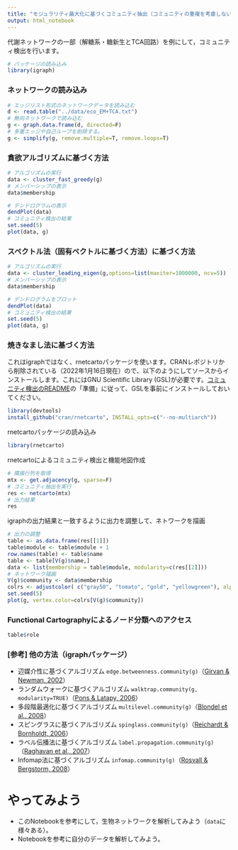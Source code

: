 ```yaml
---
title: "モジュラリティ最大化に基づくコミュニティ抽出（コミュニティの重複を考慮しない場合）"
output: html_notebook
---
```


代謝ネットワークの一部（解糖系・糖新生とTCA回路）を例にして，コミュニティ検出を行います。

```r
# パッケージの読み込み
library(igraph)
```

### ネットワークの読み込み
```r
# エッジリスト形式のネットワークデータを読み込む
d <- read.table("../data/eco_EM+TCA.txt")
# 無向ネットワークで読み込む
g <- graph.data.frame(d, directed=F)
# 多重エッジや自己ループを削除する。
g <- simplify(g, remove.multiple=T, remove.loops=T)
```

### 貪欲アルゴリズムに基づく方法
```r
# アルゴリズムの実行
data <- cluster_fast_greedy(g)
# メンバーシップの表示
data$membership
```

```r
# デンドログラムの表示
dendPlot(data)
# コミュニティ検出の結果
set.seed(5)
plot(data, g)
```
### スペクトル法（固有ベクトルに基づく方法）に基づく方法
```r
# アルゴリズムの実行
data <- cluster_leading_eigen(g,options=list(maxiter=1000000, ncv=5))
# メンバーシップの表示
data$membership
```

```r
# デンドログラムをプロット
dendPlot(data)
# コミュニティ検出の結果
set.seed(5)
plot(data, g)
```

### 焼きなまし法に基づく方法

これはigraphではなく、rnetcartoパッケージを使います。CRANレポジトリから削除されている（2022年1月16日現在）ので、以下のようにしてソースからインストールします。これにはGNU Scientific Library (GSL)が必要です。[コミュニティ検出のREADME](https://github.com/kztakemoto/network-analysis-in-biology/tree/main/community_detection)の「準備」に従って、GSLを事前にインストールしておいてください。
```r
library(devtools)
install_github("cran/rnetcarto", INSTALL_opts=c("--no-multiarch"))
```

rnetcartoパッケージの読み込み
```r
library(rnetcarto)
```

rnetcartoによるコミュニティ検出と機能地図作成
```r
# 隣接行列を取得
mtx <- get.adjacency(g, sparse=F)
# コミュニティ抽出を実行
res <- netcarto(mtx)
# 出力結果
res
```

igraphの出力結果と一致するように出力を調整して、ネトワークを描画
```r
# 出力の調整
table <- as.data.frame(res[[1]])
table$module <- table$module + 1
row.names(table) <- table$name
table <- table[V(g)$name,]
data <- list(membership = table$module, modularity=c(res[[2]]))
# ネットワーク描画
V(g)$community <- data$membership
colrs <- adjustcolor( c("gray50", "tomato", "gold", "yellowgreen"), alpha=.6) # 色付け
set.seed(5)
plot(g, vertex.color=colrs[V(g)$community])
```

### Functional Cartographyによるノード分類へのアクセス
```r
table$role
```

### [参考] 他の方法（igraphパッケージ）
  + 辺媒介性に基づくアルゴリズム ``edge.betweenness.community(g)``（[Girvan & Newman, 2002](https://arxiv.org/abs/cond-mat/0112110)）
  + ランダムウォークに基づくアルゴリズム ``walktrap.community(g, modularity=TRUE)``（[Pons & Latapy, 2006](http://www.leonidzhukov.net/hse/2015/sna/papers/PonsLatapy2006.10.2.pdf)）
  + 多段階最適化に基づくアルゴリズム ``multilevel.community(g)``（[Blondel et al., 2008](https://arxiv.org/abs/0803.0476)）
  + スピングラスに基づくアルゴリズム ``spinglass.community(g)``（[Reichardt & Bornholdt, 2006](http://www.itp.uni-bremen.de/complex/pdf/pre016110.pdf)）
  + ラベル伝播法に基づくアルゴリズム ``label.propagation.community(g)``（[Raghavan et al., 2007](https://arxiv.org/abs/0709.2938)）
  + Infomap法に基づくアルゴリズム ``infomap.community(g)``（[Rosvall & Bergstorm, 2008](https://arxiv.org/abs/0707.0609)）
  
# やってみよう
  + このNotebookを参考にして，生物ネットワークを解析してみよう（``data``に様々ある）。
  + Notebookを参考に自分のデータを解析してみよう。